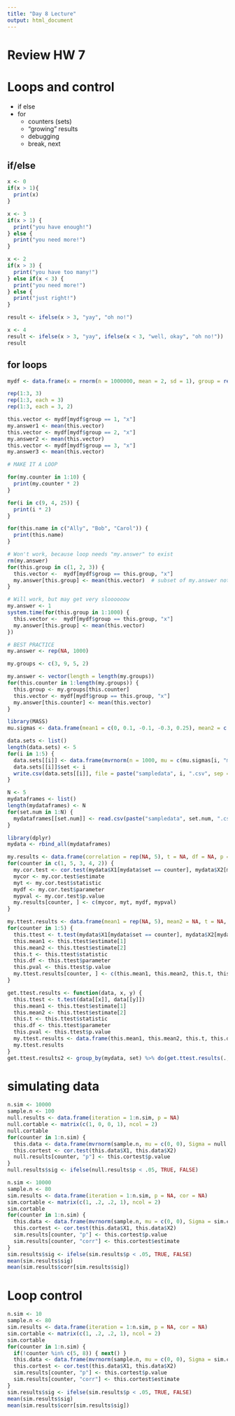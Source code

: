 ```yaml
---
title: "Day 8 Lecture"
output: html_document
---
```


# Review HW 7

# Loops and control
  - if else
  - for
    - counters (sets)
    - "growing" results
    - debugging
    - break, next

## if/else

```r
x <- 0
if(x > 1){
  print(x)
}

x <- 3
if(x > 1) {
  print("you have enough!")
} else {
  print("you need more!")
}

x <- 2
if(x > 3) {
  print("you have too many!")
} else if(x < 3) {
  print("you need more!")
} else {
  print("just right!")
}

result <- ifelse(x > 3, "yay", "oh no!")

x <- 4
result <- ifelse(x > 3, "yay", ifelse(x < 3, "well, okay", "oh no!"))
result

```

## for loops

```r
mydf <- data.frame(x = rnorm(n = 1000000, mean = 2, sd = 1), group = rep(1:1000, each = 1000))

rep(1:3, 3)
rep(1:3, each = 3)
rep(1:3, each = 3, 2)

this.vector <- mydf[mydf$group == 1, "x"]
my.answer1 <- mean(this.vector)
this.vector <- mydf[mydf$group == 2, "x"]
my.answer2 <- mean(this.vector)
this.vector <- mydf[mydf$group == 3, "x"]
my.answer3 <- mean(this.vector)

# MAKE IT A LOOP

for(my.counter in 1:10) {
  print(my.counter * 2)  
}

for(i in c(9, 4, 25)) {
  print(i * 2)  
}

for(this.name in c("Ally", "Bob", "Carol")) {
  print(this.name)
}

# Won't work, because loop needs "my.answer" to exist
rm(my.answer)
for(this.group in c(1, 2, 3)) {
  this.vector <-  mydf[mydf$group == this.group, "x"]
  my.answer[this.group] <- mean(this.vector)  # subset of my.answer not available because my.answer doesn't exist
}

# Will work, but may get very sloooooow
my.answer <- 1
system.time(for(this.group in 1:1000) {
  this.vector <-  mydf[mydf$group == this.group, "x"]
  my.answer[this.group] <- mean(this.vector)
})

# BEST PRACTICE
my.answer <- rep(NA, 1000)

my.groups <- c(3, 9, 5, 2)

my.answer <- vector(length = length(my.groups))
for(this.counter in 1:length(my.groups)) {
  this.group <- my.groups[this.counter]
  this.vector <- mydf[mydf$group == this.group, "x"]
  my.answer[this.counter] <- mean(this.vector)
}

library(MASS)
mu.sigmas <- data.frame(mean1 = c(0, 0.1, -0.1, -0.3, 0.25), mean2 = c(0.2, 0.0, 0.3, -0.15, -0.1), corr = c(.2, .4, .1, .35, -0.3))

data.sets <- list()
length(data.sets) <- 5
for(i in 1:5) {
  data.sets[[i]] <- data.frame(mvrnorm(n = 1000, mu = c(mu.sigmas[i, "mean1"], mu.sigmas[i, "mean2"]), Sigma = matrix(c(1, mu.sigmas[i, "corr"], mu.sigmas[i, "corr"], 1), ncol = 2)))
  data.sets[[i]]$set <- i
  write.csv(data.sets[[i]], file = paste("sampledata", i, ".csv", sep = ""), row.names = FALSE)
}

N <- 5
mydataframes <- list()
length(mydataframes) <- N
for(set.num in 1:N) {
  mydataframes[[set.num]] <- read.csv(paste("sampledata", set.num, ".csv", sep = ""))
}

library(dplyr)
mydata <- rbind_all(mydataframes)  

my.results <- data.frame(correlation = rep(NA, 5), t = NA, df = NA, p = NA)
for(counter in c(1, 5, 3, 4, 2)) {
  my.cor.test <- cor.test(mydata$X1[mydata$set == counter], mydata$X2[mydata$set == counter])
  mycor <- my.cor.test$estimate
  myt <- my.cor.test$statistic
  mydf <- my.cor.test$parameter
  mypval <- my.cor.test$p.value
  my.results[counter, ] <- c(mycor, myt, mydf, mypval)
}

my.ttest.results <- data.frame(mean1 = rep(NA, 5), mean2 = NA, t = NA, df = NA, p = NA)
for(counter in 1:5) {
  this.ttest <- t.test(mydata$X1[mydata$set == counter], mydata$X2[mydata$set == counter])
  this.mean1 <- this.ttest$estimate[1]
  this.mean2 <- this.ttest$estimate[2]
  this.t <- this.ttest$statistic
  this.df <- this.ttest$parameter
  this.pval <- this.ttest$p.value
  my.ttest.results[counter, ] <- c(this.mean1, this.mean2, this.t, this.df, this.pval)
}

get.ttest.results <- function(data, x, y) {
  this.ttest <- t.test(data[[x]], data[[y]])
  this.mean1 <- this.ttest$estimate[1]
  this.mean2 <- this.ttest$estimate[2]
  this.t <- this.ttest$statistic
  this.df <- this.ttest$parameter
  this.pval <- this.ttest$p.value
  my.ttest.results <- data.frame(this.mean1, this.mean2, this.t, this.df, this.pval)
  my.ttest.results
}
get.ttest.results2 <- group_by(mydata, set) %>% do(get.ttest.results(., "X1", "X2"))


```

# simulating data

```r
n.sim <- 10000
sample.n <- 100
null.results <- data.frame(iteration = 1:n.sim, p = NA)
null.cortable <- matrix(c(1, 0, 0, 1), ncol = 2)
null.cortable
for(counter in 1:n.sim) {
  this.data <- data.frame(mvrnorm(sample.n, mu = c(0, 0), Sigma = null.cortable))
  this.cortest <- cor.test(this.data$X1, this.data$X2)
  null.results[counter, "p"] <- this.cortest$p.value
}
null.results$sig <- ifelse(null.results$p < .05, TRUE, FALSE)

n.sim <- 10000
sample.n <- 80
sim.results <- data.frame(iteration = 1:n.sim, p = NA, cor = NA)
sim.cortable <- matrix(c(1, .2, .2, 1), ncol = 2)
sim.cortable
for(counter in 1:n.sim) {
  this.data <- data.frame(mvrnorm(sample.n, mu = c(0, 0), Sigma = sim.cortable))
  this.cortest <- cor.test(this.data$X1, this.data$X2)
  sim.results[counter, "p"] <- this.cortest$p.value
  sim.results[counter, "corr"] <- this.cortest$estimate
}
sim.results$sig <- ifelse(sim.results$p < .05, TRUE, FALSE)
mean(sim.results$sig)
mean(sim.results$corr[sim.results$sig])


```


# Loop control

```r
n.sim <- 10
sample.n <- 80
sim.results <- data.frame(iteration = 1:n.sim, p = NA, cor = NA)
sim.cortable <- matrix(c(1, .2, .2, 1), ncol = 2)
sim.cortable
for(counter in 1:n.sim) {
  if(!counter %in% c(5, 8)) { next() }
  this.data <- data.frame(mvrnorm(sample.n, mu = c(0, 0), Sigma = sim.cortable))
  this.cortest <- cor.test(this.data$X1, this.data$X2)
  sim.results[counter, "p"] <- this.cortest$p.value
  sim.results[counter, "corr"] <- this.cortest$estimate
}
sim.results$sig <- ifelse(sim.results$p < .05, TRUE, FALSE)
mean(sim.results$sig)
mean(sim.results$corr[sim.results$sig])

```

